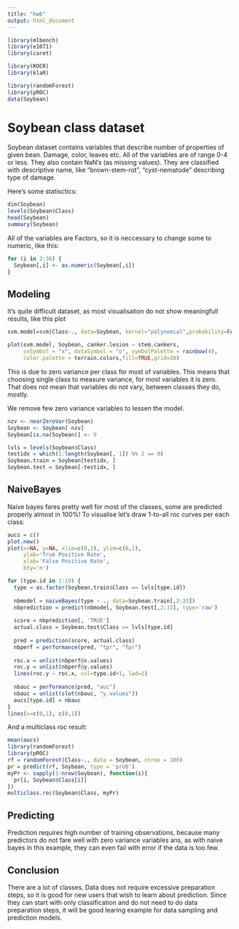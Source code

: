 ---
title: "hw6"
output: html_document
---

```{r setup, include=FALSE}

library(mlbench)
library(e1071)
library(caret)

library(ROCR)
library(klaR)

library(randomForest)
library(pROC)
data(Soybean)
```

# Soybean class dataset

Soybean dataset contains variables that describe number of properties of given bean. Damage, color, leaves etc.
All of the variables are of range 0-4 or less. They also contain NaN's (as missing values). They are classified with descriptive name, like "brown-stem-rot", "cyst-nematode" describing type of damage.

Here's some statisctics:

```{r}
dim(Soybean)
levels(Soybean$Class)
head(Soybean)
summary(Soybean)
```

All of the variables are Factors, so it is neccessary to change some to numeric, like this:

```{r}
for (i in 2:36) {
  Soybean[,i] <- as.numeric(Soybean[,i])
}
```

## Modeling

It's quite difficult dataset, as most visualisation do not show meaningfull results, like this plot

```{r}
svm.model=svm(Class~., data=Soybean, kernel="polynomial",probability=FALSE)

plot(svm.model, Soybean, canker.lesion ~ stem.cankers,
     svSymbol = "x", dataSymbol = "o", symbolPalette = rainbow(4),
     color.palette = terrain.colors,fill=TRUE,grid=10)
```

This is due to zero variance per class for most of variables. This means that choosing single class to measure variance, for most variables it is zero. That does not mean that variables do not vary, between classes they do, mostly.

We remove few zero variance variables to lessen the model.

```{r}
nzv <- nearZeroVar(Soybean)
Soybean <- Soybean[-nzv]
Soybean[is.na(Soybean)] <- 0

lvls = levels(Soybean$Class)
testidx = which(1:length(Soybean[, 1]) %% 2 == 0) 
Soybean.train = Soybean[testidx, ]
Soybean.test = Soybean[-testidx, ]
```

## NaiveBayes

Naive bayes fares pretty well for most of the classes, some are predicted properly almost in 100%! To visualise let's draw 1-to-all roc curves per each class:

```{r}
aucs = c()
plot.new()
plot(x=NA, y=NA, xlim=c(0,1), ylim=c(0,1),
     ylab='True Positive Rate',
     xlab='False Positive Rate',
     bty='n')

for (type.id in 1:19) {
  type = as.factor(Soybean.train$Class == lvls[type.id])
  
  nbmodel = naiveBayes(type ~ ., data=Soybean.train[,2:33])
  nbprediction = predict(nbmodel, Soybean.test[,2:33], type='raw')
  
  score = nbprediction[, 'TRUE']
  actual.class = Soybean.test$Class == lvls[type.id]
  
  pred = prediction(score, actual.class)
  nbperf = performance(pred, "tpr", "fpr")
  
  roc.x = unlist(nbperf@x.values)
  roc.y = unlist(nbperf@y.values)
  lines(roc.y ~ roc.x, col=type.id+1, lwd=2)
  
  nbauc = performance(pred, "auc")
  nbauc = unlist(slot(nbauc, "y.values"))
  aucs[type.id] = nbauc
}
lines(x=c(0,1), c(0,1))
```

And a multiclass roc result:

```{r}
mean(aucs)
library(randomForest)
library(pROC)
rf = randomForest(Class~., data = Soybean, ntree = 100)
pr = predict(rf, Soybean, type = 'prob')
myPr <- sapply(1:nrow(Soybean), function(i){
  pr[i, Soybean$Class[i]]
})
multiclass.roc(Soybean$Class, myPr)
```

## Predicting

Prediction requires high number of training observations, because many predictors do not fare well with zero variance variables ans, as with naive bayes in this example, they can even fail with error if the data is too few.

## Conclusion

There are a lot of classes. Data does not require excessive preparation steps, so it is good for new users that wish to learn about prediction. Since they can start with only classification and do not need to do data preparation steps, it will be good learing example for data sampling and prediction models.

